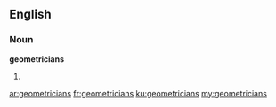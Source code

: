 ==English==

===Noun===
'''geometricians'''

# {{plural of|geometrician}}

[[ar:geometricians]]
[[fr:geometricians]]
[[ku:geometricians]]
[[my:geometricians]]